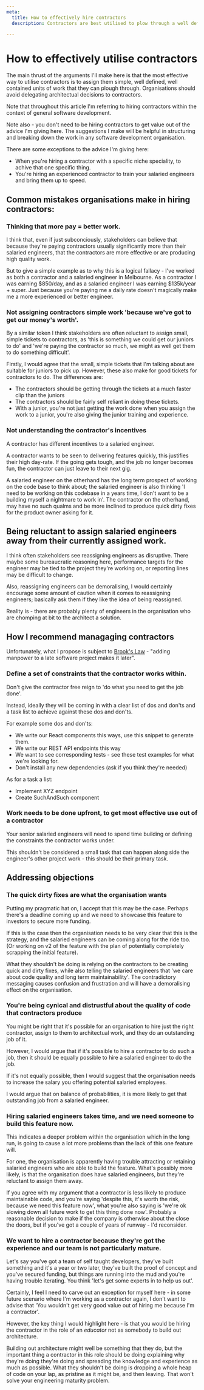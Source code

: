 ```yaml
---
meta:
  title: How to effectively hire contractors
  description: Contractors are best utilised to plow through a well defined scope of work. 

---
```



# How to effectively utilise contractors


The main thrust of the arguments I'll make here is that the most effective way to utilise contractors is to assign them simple, well defined, well contained units of work that they can plough through. Organisations should avoid delegating architectual decisions to contractors. 

Note that throughout this article I'm referring to hiring contractors within the context of general software development.

Note also - you don't need to be hiring contractors to get value out of the advice I'm giving here. The suggestions I make will be helpful in structuring and breaking down the work in any software development organisation. 

There are some exceptions to the advice I'm giving here: 

 - When you're hiring a contractor with a specific niche speciality, to achive that one specific thing. 
 - You're hiring an experienced contractor to train your salaried engineers and bring them up to speed. 

## Common mistakes organisations make in hiring contractors: 

### Thinking that more pay = better work. 

I think that, even if just subconciously, stakeholders can believe that because they're paying contractors usually significantly more than their salaried engineers, that the contractors are more effective or are producing high quality work. 

But to give a simple example as to why this is a logical fallacy - I've worked as both a contractor and a salaried engineer in Melbourne. As a contractor I was earning $850/day, and as a salaried engineer I was earning $135k/year + super. Just because you're paying me a daily rate doesn't magically make me a more experienced or better engineer. 

### Not assigning contractors simple work 'because we've got to get our money's worth'. 

By a similar token I think stakeholders are often reluctant to assign small, simple tickets to contractors, as 'this is something we could get our juniors to do' and 'we're paying the contractor so much, we might as well get them to do something difficult'. 

Firstly, I would agree that the small, simple tickets that I'm talking about are suitable for juniors to pick up. However, these also make for good tickets for contractors to do. The differences are: 

- The contractors should be getting through the tickets at a much faster clip than the juniors
- The contractors should be fairly self reliant in doing these tickets. 
- With a junior, you're not just getting the work done when you assign the work to a junior, you're also giving the junior training and experience. 

### Not understanding the contractor's incentives 

A contractor has different incentives to a salaried engineer. 

A contractor wants to be seen to delivering features quickly, this justifies their high day-rate. If the going gets tough, and the job no longer becomes fun, the contractor can just leave to their next gig. 

A salaried engineer on the otherhand has the long term prospect of working on the code base to think about; the salaried engineer is also thinking 'I need to be working on this codebase in a years time, I don't want to be a building myself a nightmare to work in'. The contractor on the otherhand, may have no such qualms and be more inclined to produce quick dirty fixes for the product owner asking for it. 

## Being reluctant to assign salaried engineers away from their currently assigned work. 

I think often stakeholders see reassigning engineers as disruptive. There maybe some bureaucratic reasoning here, performance targets for the engineer may be tied to the project they're working on, or reporting lines may be difficult to change. 

Also, reassigning engineers can be demoralising, I would certainly encourage some amount of caution when it comes to reassigning engineers; basically ask them if they like the idea of being reassigned. 

Reality is - there are probably plenty of engineers in the organisation who are chomping at bit to the architect a solution.  


## How I recommend managaging contractors 

Unfortunately, what I propose is subject to [Brook's Law](https://en.wikipedia.org/wiki/Brooks%27s_law) - "adding manpower to a late software project makes it later". 

### Define a set of constraints that the contractor works within. 

Don't give the contractor free reign to 'do what you need to get the job done'. 

Instead, ideally they will be coming in with a clear list of dos and don'ts and a task list to achieve against these dos and don'ts. 

For example some dos and don'ts: 

- We write our React components this ways, use this snippet to generate them.
- We write our REST API endpoints this way 
- We want to see corresponding tests - see these test examples for what we're looking for. 
- Don't install any new dependencies (ask if you think they're needed) 


As for a task a list: 

- Implement XYZ endpoint 
- Create SuchAndSuch component



### Work needs to be done upfront, to get most effective use out of a contractor 

Your senior salaried engineers will need to spend time building or defining the constraints the contractor works under. 

This shouldn't be considered a small task that can happen along side the engineer's other project work - this should be their primary task. 






 ## Addressing objections

 ### The quick dirty fixes are what the organisation wants 

 Putting my pragmatic hat on, I accept that this may be the case. Perhaps there's a deadline coming up and we need to showcase this feature to investors to secure more funding. 

 If this is the case then the organisation needs to be very clear that this is the strategy, and the salaried engineers can be coming along for the ride too. (Or working on v2 of the feature with the plan of potentially completely scrapping the initial feature). 

 What they shouldn't be doing is relying on the contractors to be creating quick and dirty fixes, while also telling the salaried engineers that 'we care about code quality and long term maintainability'. The contradictory messaging causes confusion and frustration and will have a demoralising effect on the organisation. 

 ### You're being cynical and distrustful about the quality of code that contractors produce

You might be right that it's possible for an organisation to hire just the right contractor, assign to them to architectual work, and they do an outstanding job of it. 

However, I would argue that if it's possible to hire a contractor to do such a job, then it should be equally possible to hire a salaried engineer to do the job. 

If it's not equally possible, then I would suggest that the organisation needs to increase the salary you offering potential salaried employees. 

I would argue that on balance of probabilities, it is more likely to get that outstanding job from a salaried engineer. 

### Hiring salaried engineers takes time, and we need someone to build this feature now. 

This indicates a deeper problem within the organisation which in the long run, is going to cause a lot more problems than the lack of this one feature will. 

For one, the organisation is apparently having trouble attracting or retaining salaried engineers who are able to build the feature. What's possibly more likely, is that the organisation does have salaried engineers, but they're reluctant to assign them away. 

If you agree with my argument that a contractor is less likely to produce maintainable code, and you're saying 'despite this, it's worth the risk, because we need this feature now', what you're also saying is 'we're ok slowing down all future work to get this thing done now'. Probably a reasonable decision to make if the company is otherwise about the close the doors, but if you've got a couple of years of runway - I'd reconsider. 

### We want to hire a contractor because they're got the experience and our team is not particularly mature. 

Let's say you've got a team of self taught developers, they've built something and it's a year or two later, they've built the proof of concept and you've secured funding, but things are running into the mud and you're having trouble iterating. You think 'let's get some experts in to help us out'. 

Certainly, I feel I need to carve out an exception for myself here - in some future scenario where I'm working as a contractor again, I don't want to advise that 'You wouldn't get very good value out of hiring me because I'm a contractor'. 

However, the key thing I would highlight here - is that you would be hiring the contractor in the role of an _educator_ not as somebody to build out architecture. 

Building out architecture might well be something that they do, but the important thing a contractor in this role should be doing explaining why they're doing they're doing and spreading the knowledge and experience as much as possible. What they shouldn't be doing is dropping a whole heap of code on your lap, as pristine as it might be, and then leaving. That won't solve your engineering maturity problem.  


